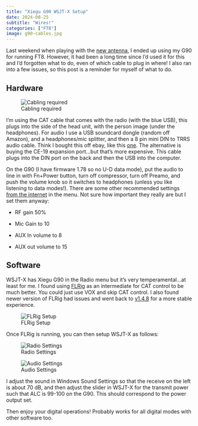 ```yaml
---
title: "Xiegu G90 WSJT-X Setup"
date: 2024-08-25
subtitle: "Wires!"
categories: ["FT8"]
image: g90-cables.jpg
---
```


Last weekend when playing with the [new antenna](/posts/2024/something-for-the-weekend/), I ended up using my G90 for running FT8. However, it had been a long time since I'd used it for this and I'd forgotten what to do, even of which cable to plug in where! I also ran into a few issues, so this post is a reminder for myself of what to do.

## Hardware

![Cabling required](g90-cables.jpg)

I'm using the CAT cable that comes with the radio (with the blue USB), this plugs into the side of the head unit, with the person image (under the headphones). For audio I use a USB soundcard dongle (random off Amazon), and a headphones/mic splitter, and then a 8 pin mini DIN to TRRS audio cable. Think I bought this off ebay, like this [one](https://www.ebay.co.uk/itm/176417679066). The alternative is buying the CE-19 expansion port...but that's more expensive. This cable plugs into the DIN port on the back and then the USB into the computer.

On the G90 (I have firmware 1.78 so no U-D data mode), put the audio to line in with Fn+Power button, turn off compressor, turn off Preamo, and push the volume knob so it switches to headphones (unless you like listening to data modes!). There are some other recommended settings [from the internet](https://www.digitalshack.org/xiegu-g90-ft8/) in the menu. Not sure how important they really are but I set them anyway:

-   RF gain 50%

-   Mic Gain to 10

-   AUX In volume to 8

-   AUX out volume to 15

## Software

WSJT-X has Xiegu G90 in the Radio menu but it's very temperamental...at least for me. I found using [FLRig](http://www.w1hkj.com/) as an intermediate for CAT control to be much better. You could just use VOX and skip CAT control. I also found newer version of FLRig had issues and went back to [v1.4.8](http://www.w1hkj.com/files/archives/Windows/flrig-1.4.8_setup.exe) for a more stable experience.

![FLRig Setup](flrig.png)

Once FLRig is running, you can then setup WSJT-X as follows:

![Radio Settings](wsjtx-3.png)

![Audio Settings](wsjtx-2.png)

I adjust the sound in Windows Sound Settings so that the receive on the left is about 70 dB, and then adjust the slider in WSJT-X for the transmit power such that ALC is 99-100 on the G90. This should correspond to the power output set.

Then enjoy your digital operations! Probably works for all digital modes with other software too.
